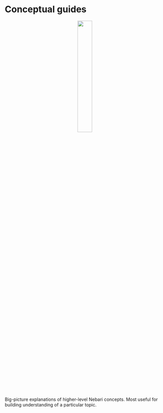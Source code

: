 
# Conceptual guides

<div align="center">
    <img src="/img/welcome/conceptual-guides-icon.svg" width="30%" style={{border: "none", paddingBottom: 10 + "px"}} />
</div>

Big-picture explanations of higher-level Nebari concepts. Most useful for building understanding of a particular topic.

<DocCardList items={useCurrentSidebarCategory().items}/>
